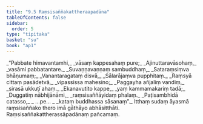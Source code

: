 ```yaml
---
title: "9.5 Raṃsisaññakattheraapadāna"
tableOfContents: false
sidebar:
  order: 5
type: "tipitaka"
basket: "su"
book: "ap1"
---
```



<DynamicBreadcrumb />

<Division number="30" book="ap1" bookNo="20" page="143">

<Paragraph number="1723" type="verses" book="ap1">
_“Pabbate himavantamhi,_  
_vāsaṃ kappesahaṃ pure;_  
_Ajinuttaravāsohaṃ,_  
_vasāmi pabbatantare._  

</Paragraph>

</Division>
<Division number="31" book="ap1" bookNo="20" page="143">

<Paragraph number="1724" type="verses" book="ap1">
_Suvaṇṇavaṇṇaṃ sambuddhaṃ,_  
_Sataraṃsiṃva bhāṇumaṃ;_  
_Vanantaragataṃ disvā,_  
_Sālarājaṃva pupphitaṃ._  

</Paragraph>

</Division>
<Division number="32" book="ap1" bookNo="20" page="143">

<Paragraph number="1725" type="verses" book="ap1">
_Raṃsyā cittaṃ pasādetvā,_  
_vipassissa mahesino;_  
_Paggayha añjaliṃ vandiṃ,_  
_sirasā ukkuṭī ahaṃ._  

</Paragraph>

</Division>
<Division number="33" book="ap1" bookNo="20" page="143">

<Paragraph number="1726" type="verses" book="ap1">
_Ekanavutito kappe,_  
_yaṃ kammamakariṃ tadā;_  
_Duggatiṃ nābhijānāmi,_  
_raṃsisaññāyidaṃ phalaṃ._  

</Paragraph>

</Division>
<Division number="34" book="ap1" bookNo="20" page="143">

<Paragraph number="1727" type="verses" book="ap1">
_Paṭisambhidā catasso,_  
_ …pe… _  
_kataṃ buddhassa sāsanaṃ”._  

</Paragraph>

<Paragraph number="1728" book="ap1">
Itthaṃ sudaṃ āyasmā raṃsisaññako thero imā gāthāyo abhāsitthāti.

</Paragraph>
</Division>

<Paragraph number="1729" type="center" book="ap1">
Raṃsisaññakattherassāpadānaṃ pañcamaṃ.
</Paragraph>